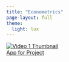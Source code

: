 ```yaml
---
title: "Econometrics"
page-layout: full
theme:
  light: lux
---
```


<div class="video-grid">
  
  <a href="https://econometrics.streamlit.app" target="_blank" class="video-card">
    <img src="images/pension.jpg" alt="Video 1 Thumbnail">
    <div class="video-title">App for Project</div>
  </a>
</div>
